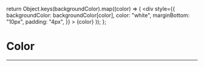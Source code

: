 
<Meta title="Guide/Color" />

  return Object.keys(backgroundColor).map((color) => (
    <div
      style={{
        backgroundColor: backgroundColor[color],
        color: "white",
        marginBottom: "10px",
        padding: "4px",
      }}
    >
      {color}
    </div>
  ));
};

# Color

---

<Colors />

